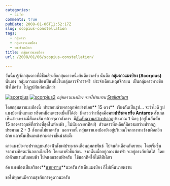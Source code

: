 ```yaml
---
categories:
  - Life
comments: true
pubDate: 2008-01-06T11:52:17Z
slug: scopius-constellation
tags:
  - กลุ่มดาว
  - กลุ่มดาวแมงป่อง
  - ทางช้างเผิอก
title: กลุ่มดาวแมงป่อง
url: /2008/01/06/scopius-constellation/

---
```


วันนี้มารู้จักกลุ่มดาวที่มีชื่อเสียงอีกกลุ่มดาวหนึ่งกันดีกว่าครับ นั่นคือ **กลุ่มดาวแมงป่อง (Scorpius)** นั่นเอง  กลุ่มดาวแมงป่องเป็นหนึ่งในกลุ่มดาวจักรราศรี  ประจำเดือนพฤศจิกายน  เป็นกลุ่มดาวทางซีกฟ้าใต้ครับ  ไปดูรูปกันก่อนดีกว่า

[![scorpius](https://armno.in.th/wp-content/uploads/2008/01/scorpius-thumb.jpg)](https://armno.in.th/wp-content/uploads/2008/01/scorpius.jpg) [![scorpius2](https://armno.in.th/wp-content/uploads/2008/01/scorpius2-thumb.jpg)](https://armno.in.th/wp-content/uploads/2008/01/scorpius2.jpg)
_กลุ่มดาวแมงป่อง จากโปรแกรม [Stellarium](https://armno.in.th/20071220/stellarium-review/)_

โดยกลุ่มดาวแมงป่องนี้  ประกอบด้วยดาวฤกษ์อย่างน้อย** 15 ดวง**  เรียงกันเป็นรูป... จะว่าไงดี รูปแมงป่องนั่นแหละ หรือเหมือนตะขอเบ็ดก็ได้อ่ะ  มีดาวสว่างที่สุดคือ**ดาวปาริชาต หรือ Antares** สังเกตเห็นง่ายเพราะมีสีแดงส้ม คล้ายๆดาวอังคาร  มี[อันดับความสว่างปรากฏ](https://armno.in.th/20071223/appearent-and-absolute-magnitude/)ประมาณ 1 นิดๆ (อยู่ในอันดับ 15 ของดาวฤกษ์ที่สว่างที่สุดในท้องฟ้า , ไม่นับดวงอาทิตย์)  ส่วนดาวที่เหลือก็มีความสว่างปรากฏประมาณ 2 - 3 สังเกตไม่ยากครับ  นอกจากนี้ กลุ่มดาวแมงป่องยังอยู่บริเวณใจกลางทางช้างเผือกอีกด้วย แถวนั้นเป็นแหล่งรวมดาราชั้นนำล่ะมั้ง

ดาวแมงป่องจะปรากฏบนท้องฟ้าตั้งแต่ประมาณเดือนกุมภาพันธ์  ไปจนถึงเดือนกันยายน  โดยเริ่มขึ้นจากทางทิศตะวันออกเฉียงใต้  โดยเอาหัวขึ้นก่อน  จากนั้นเมื่ออยู่กลางท้องฟ้า จะอยู่ตรงกับทิศใต้  โดยลำตัวขนานกับขอบฟ้า ไปจนตกขอบฟ้าครับ  ใช้บอกทิศใต้ได้ดีทีเดียว

อ้อ แมงป่องเป็นอริของ**[นายพราน](https://armno.in.th/20071209/orion-constellation/)**นะครับ ถ้าเห็นแมงป่อง ก็ไม่เห็นนายพราน

ขอให้ทุกคนมีความสุขกับการดูดาวนะครับ
